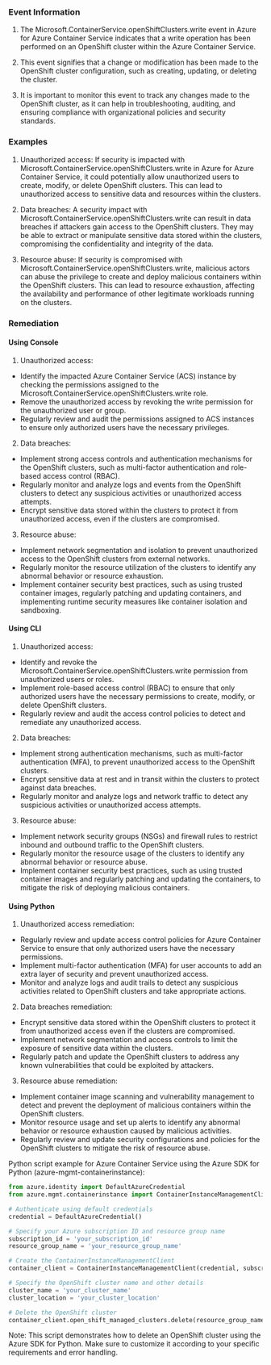 
### Event Information

1. The Microsoft.ContainerService.openShiftClusters.write event in Azure for Azure Container Service indicates that a write operation has been performed on an OpenShift cluster within the Azure Container Service.

2. This event signifies that a change or modification has been made to the OpenShift cluster configuration, such as creating, updating, or deleting the cluster.

3. It is important to monitor this event to track any changes made to the OpenShift cluster, as it can help in troubleshooting, auditing, and ensuring compliance with organizational policies and security standards.


### Examples

1. Unauthorized access: If security is impacted with Microsoft.ContainerService.openShiftClusters.write in Azure for Azure Container Service, it could potentially allow unauthorized users to create, modify, or delete OpenShift clusters. This can lead to unauthorized access to sensitive data and resources within the clusters.

2. Data breaches: A security impact with Microsoft.ContainerService.openShiftClusters.write can result in data breaches if attackers gain access to the OpenShift clusters. They may be able to extract or manipulate sensitive data stored within the clusters, compromising the confidentiality and integrity of the data.

3. Resource abuse: If security is compromised with Microsoft.ContainerService.openShiftClusters.write, malicious actors can abuse the privilege to create and deploy malicious containers within the OpenShift clusters. This can lead to resource exhaustion, affecting the availability and performance of other legitimate workloads running on the clusters.

### Remediation

#### Using Console

1. Unauthorized access:
- Identify the impacted Azure Container Service (ACS) instance by checking the permissions assigned to the Microsoft.ContainerService.openShiftClusters.write role.
- Remove the unauthorized access by revoking the write permission for the unauthorized user or group.
- Regularly review and audit the permissions assigned to ACS instances to ensure only authorized users have the necessary privileges.

2. Data breaches:
- Implement strong access controls and authentication mechanisms for the OpenShift clusters, such as multi-factor authentication and role-based access control (RBAC).
- Regularly monitor and analyze logs and events from the OpenShift clusters to detect any suspicious activities or unauthorized access attempts.
- Encrypt sensitive data stored within the clusters to protect it from unauthorized access, even if the clusters are compromised.

3. Resource abuse:
- Implement network segmentation and isolation to prevent unauthorized access to the OpenShift clusters from external networks.
- Regularly monitor the resource utilization of the clusters to identify any abnormal behavior or resource exhaustion.
- Implement container security best practices, such as using trusted container images, regularly patching and updating containers, and implementing runtime security measures like container isolation and sandboxing.

#### Using CLI

1. Unauthorized access:
- Identify and revoke the Microsoft.ContainerService.openShiftClusters.write permission from unauthorized users or roles.
- Implement role-based access control (RBAC) to ensure that only authorized users have the necessary permissions to create, modify, or delete OpenShift clusters.
- Regularly review and audit the access control policies to detect and remediate any unauthorized access.

2. Data breaches:
- Implement strong authentication mechanisms, such as multi-factor authentication (MFA), to prevent unauthorized access to the OpenShift clusters.
- Encrypt sensitive data at rest and in transit within the clusters to protect against data breaches.
- Regularly monitor and analyze logs and network traffic to detect any suspicious activities or unauthorized access attempts.

3. Resource abuse:
- Implement network security groups (NSGs) and firewall rules to restrict inbound and outbound traffic to the OpenShift clusters.
- Regularly monitor the resource usage of the clusters to identify any abnormal behavior or resource abuse.
- Implement container security best practices, such as using trusted container images and regularly patching and updating the containers, to mitigate the risk of deploying malicious containers.

#### Using Python

1. Unauthorized access remediation:
- Regularly review and update access control policies for Azure Container Service to ensure that only authorized users have the necessary permissions.
- Implement multi-factor authentication (MFA) for user accounts to add an extra layer of security and prevent unauthorized access.
- Monitor and analyze logs and audit trails to detect any suspicious activities related to OpenShift clusters and take appropriate actions.

2. Data breaches remediation:
- Encrypt sensitive data stored within the OpenShift clusters to protect it from unauthorized access even if the clusters are compromised.
- Implement network segmentation and access controls to limit the exposure of sensitive data within the clusters.
- Regularly patch and update the OpenShift clusters to address any known vulnerabilities that could be exploited by attackers.

3. Resource abuse remediation:
- Implement container image scanning and vulnerability management to detect and prevent the deployment of malicious containers within the OpenShift clusters.
- Monitor resource usage and set up alerts to identify any abnormal behavior or resource exhaustion caused by malicious activities.
- Regularly review and update security configurations and policies for the OpenShift clusters to mitigate the risk of resource abuse.

Python script example for Azure Container Service using the Azure SDK for Python (azure-mgmt-containerinstance):
```python
from azure.identity import DefaultAzureCredential
from azure.mgmt.containerinstance import ContainerInstanceManagementClient

# Authenticate using default credentials
credential = DefaultAzureCredential()

# Specify your Azure subscription ID and resource group name
subscription_id = 'your_subscription_id'
resource_group_name = 'your_resource_group_name'

# Create the ContainerInstanceManagementClient
container_client = ContainerInstanceManagementClient(credential, subscription_id)

# Specify the OpenShift cluster name and other details
cluster_name = 'your_cluster_name'
cluster_location = 'your_cluster_location'

# Delete the OpenShift cluster
container_client.open_shift_managed_clusters.delete(resource_group_name, cluster_name, cluster_location)
```
Note: This script demonstrates how to delete an OpenShift cluster using the Azure SDK for Python. Make sure to customize it according to your specific requirements and error handling.

